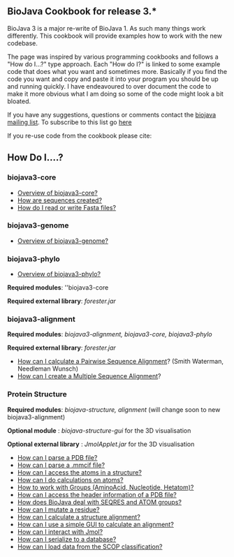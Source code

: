 == BioJava Cookbook for release 3.*==

BioJava 3 is a major re-write of BioJava 1. As such many things work differently. This cookbook will provide examples how to work with the new codebase.

The page was inspired by various programming cookbooks and follows a "How do I...?" type approach. Each "How do I?" is linked to some example code that does what you want and sometimes more. Basically if you find the code you want and copy and paste it into your program you should be up and running quickly. I have endeavoured to over document the code to make it more obvious what I am doing so some of the code might look a bit bloated.

If you have any suggestions, questions or comments contact the [mailto:biojava-l@biojava.org biojava mailing list]. To subscribe to this list go [http://biojava.org/mailman/listinfo/biojava-l here]

If you re-use code from the cookbook please cite:

{{Reference}}

== How Do I....? ==

=== biojava3-core ===
* [[BioJava:CookBook:Core:Overview|Overview of biojava3-core?]]
* [[BioJava:CookBook:Core:Sequences|How are sequences created?]]
* [[BioJava:CookBook:Core:FastaReadWrite|How do I read or write Fasta files?]]

=== biojava3-genome ===
* [[BioJava:CookBook:genome:Overview|Overview of biojava3-genome?]]
=== biojava3-phylo ===
* [[BioJava:CookBook:Phylo:Overview|Overview of biojava3-phylo?]]

'''Required modules''': ''biojava3-core 

'''Required external library''': ''forester.jar''

=== biojava3-alignment ===

'''Required modules''': ''biojava3-alignment, biojava3-core,  biojava3-phylo''

'''Required external library''': ''forester.jar''

* [[BioJava:CookBook3:PSA|How can I calculate a Pairwise Sequence Alignment]]? (Smith Waterman, Needleman Wunsch)
* [[BioJava:CookBook3:MSA|How can I create a Multiple Sequence Alignment]]?

=== Protein Structure ===

'''Required modules''': ''biojava-structure,  alignment'' (will change soon to new biojava3-alignment)

'''Optional module''' : ''biojava-structure-gui'' for the 3D visualisation

'''Optional external library''' : ''JmolApplet.jar'' for the 3D visualisation

* [[BioJava:CookBook:PDB:read3.0|How can I parse a PDB file?]]
* [[BioJava:CookBook:PDB:mmcif|How can I parse a .mmcif file?]]
* [[BioJava:CookBook:PDB:atoms|How can I access the atoms in a structure?]]
* [[BioJava:CookBook:PDB:atomsCalc|How can I do calculations on atoms?]]
* [[BioJava:CookBook:PDB:groups|How to work with Groups (AminoAcid, Nucleotide, Hetatom)?]]
* [[BioJava:CookBook:PDB:header|How can I access the header information of a PDB file?]]
* [[BioJava:CookBook:PDB:seqres|How does BioJava deal with SEQRES and ATOM groups?]]
* [[BioJava:CookBook:PDB:mutate|How can I mutate a residue?]]
* [[BioJava:CookBook:PDB:align|How can I calculate a structure alignment?]]
* [[BioJava:CookBook:PDB:alignGUI|How can I use a simple GUI to calculate an alignment?]]
* [[BioJava:CookBook:PDB:Jmol|How can I interact with Jmol?]]
* [[BioJava:CookBook:PDB:hibernate|How can I serialize to a database?]]
* [[BioJava:CookBook:PDB:SCOP|How can I load data from the SCOP classification?]]